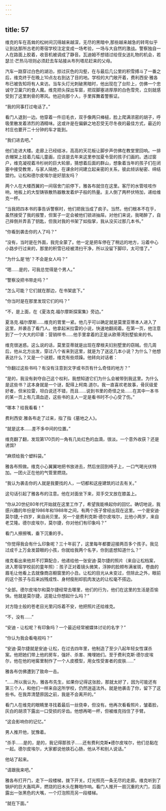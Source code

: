 ```yaml
---
---
---
```

title: 57
---







维克的车在高耸的松树间沉得越来越深，无尽的黑暗中,那些越来越急的转弯似乎让到达那所古老的寄宿学校注定变成一场考验，一场与大自然的激战。警察独自一人在路面上胶着，收音机被调成了静音。瓦迪姆不想错过给侄女送礼物的机会，若瑟兰·芒热马坦则必须赶去车站接从布列塔尼赶来的父母。

汽车一路穿过白色的湖泊，掠过灰色的沟壑，在与最后几公里的积雪搏斗了一番之后，维克终于在晚上10点左右到达了目的地。学校的大门敞开着，费利西安·雅各布已被告知将有人来访。当车头灯光刺破黑暗时，他出现在了台阶上，仿佛一个忠诚守卫巢穴的食人魔。维克把头探出车窗，把双脚塞进厚厚的白色雪壳，立刻就感受到了这里刺骨的寒风。他迎向那个人，手里挥舞着警察证。

“我的同事打过电话了。”

看门人退到一边。他穿着一件旧毛衣，双手像两只棒槌，脸上爬满浓密的胡子，呼吸里散发着浓烈的酒精味。这或许是在偏僻之地忍受无尽冬夜的最佳方式，最近的村庄也要开二十分钟的车才能到。

“我们进去吧。”

他们走进大楼。走廊上已经结冰，高高的天花板让脚步声仿佛在教堂里回响。一排衣帽架上挂着几幅儿童画，应该是去年来这里参加夏令营的孩子们画的。透过窗户，维克凝视着冷杉树的巨大轮廓，猜想着后面的群山，想象着当年的孩子们在闭塞中接受教育，与家人隔绝，在课余时间建立起亲密的关系，彼此倾诉秘密、缔结盟约。让松和德尔皮埃尔是好朋友吗？

两个人在大楼西翼的一间宿舍门前停下，雅各布就住在这里。客厅的水管吱吱作响，地板上的大型铸铁散热器散发着炉子般的热量。主人倒了两杯伏特加，递给维克一杯。

“当我把四本书的事告诉警察时，他们把我当成了疯子。当然，他们根本不在乎，虽然接受了我的报警，但案子一定会被他们锁进抽屉。对他们来说，我喝醉了，自己摔倒并弄丢了钥匙，但我对我的书架了如指掌，我从没买过那几本书。”

“你看到袭击你的人了吗？”

“没有，当时是在外面，我完全蒙了。他一定是把车停在了稍远的地方，沿着中心小路步行过来的，那里的积雪已经被清扫干净，所以没留下脚印，太可惜了。”

“为什么是‘他‘？不会是女人吗？”

“嗯……是的，可我总觉得是个男人。”

“警察没把书带走吗？”

“怎么可能？它们就在那边，在书架底下。”

"你当时是在那里发现它们的吗？”

“不，是上面，在《夏洛克.福尔摩斯探案集》旁边。”

夏洛克.福尔摩斯……维克的胃里一紧。他几乎可以确定就是莫里亚蒂本人进入了这里，并袭击了看门人。他拿起米拉雷的小说，快速地翻阅着。在第一页，他注意到了一个大大的印章：营销样书……他手里拿着的正是从欧蒂湾别墅偷来的书。

维克很迷惑。这么说的话，莫里亚蒂就是出现在摩根夫妇别墅里的窃贼。但几周后，他从北方出发，穿过八个省来到这里，就是为了送这几本小说？为什么？他想表达什么？又是一个谜题，维克有些烦躁。他转向对话者：

“你翻过这些书吗？有没有注意到文字或书页有什么奇怪的地方？”

“是的，我没有剥夺自己这个权利，我想知道它们为什么会被带到我这里。为什么是这些书？这本身就是一个谜，配得上柯南.道尔。我一直喜欢老故事，骨灰级爱好者，但米拉雷，坦白说还不错，而且……说到书里的奇怪之处……在其中一本书的某一页上有几滴血迹，这些书的主人一定是看书时不小心受了伤。”

“哪本？给我看看！”

费利西安.雅各布走了过来，指了指《墓地之人》。

“就是这本……差不多中间的位置。”

维克翻了翻，发现第170页的一角有几处红色的血滴，很淡。一个意外收获？还是诱饵?

“麻烦给我个塑料袋。”

雅各布照做。维克小心翼翼地把书放进去，然后坐回到椅子上，一口气喝光伏特加。一团火正在他的气管里燃烧。

“我认为袭击你的人就是我要找的人，一切都和这座建筑的过去有关。”

这句话引起了雅各布的注意。他在对面坐下来，双手交叉放在膝盖上。

“你从20世纪80年代开始就在这里工作了，希望我能唤起你的回忆。确切地说，我感兴趣的年份是1986年和1988年之间，有两个孩子曾经出现在这里。一个是安迪·莫尔捷,十四岁，来自尚贝里。另一个是费利克斯·德尔皮埃尔，比他小两岁，来自老艾隆。德尔皮埃尔，莫尔捷，你对他们有印象吗？”

看门人擦擦嘴，垂下沉重的手。

“你觉得我会有什么印象呢？三十年前了，这里每年都要迎接两百多个孩子。我见过成千上万金发碧眼的小孩，你就给我两个名字，你到底想知道什么？”

维克看出来他并不打算配合，他递给他一张安迪·莫尔捷的照片（来自让松档案，进入寄宿学校前的童年照）：孩子正对着镜头微笑，浮肿的脸颊布满雀斑，卷曲的眉毛让他看上去就像商店橱窗里的小丑。让松的目光从未变过，但除此之外，眼前的这个孩子与后来凶残成性、身材瘦削却肌肉发达的让松毫不搭边。

“全部。德尔皮埃尔和莫尔捷经常去哪里，他们的行为，他们在这里的生活是否愉快。他就是莫尔捷，这能让你想起什么吗？”

对方隐士般的苍老目光里闪烁着不安，他把照片还给维克。

“不，没有……”

“安迪・让松呢？有印象吗？一个最近经常被媒体讨论的名字？”

“你认为我会看电视吗？”

“安迪·莫尔捷就是安迪·让松，在过去四年里，他制造了至少八起年轻女性谋杀案。他把她们带上他的房车，强奸、杀害、掩埋她们。至于费利克斯·德尔皮埃尔，他在他的地窖里制作了一个人皮模型，用女性受害者的皮肤……”

雅各布仿佛遭到了致命一击。

“……所以我认为，雅各布先生，如果你记得这张脸，那就太好了，因为可能还有第三个人，和他们一样来自这所学校，仍然逍遥法外。就是他袭击了你，留下了这些书。在我弄清楚原因之前，我是不会离开的。”

看门人在维克的眼睛里寻找着最后一丝侥幸，但没有。他再次看看照片，皱着脸，灰白的胡须下露出一口受损的牙齿。他想再喝一杯，但被维克挡住了手臂。

“这会影响你的记忆。”

男人推开他，犹豫着。

“杀手……是的，是的，我记得那孩子……还有费利克斯♦德尔皮埃尔，他们总黏在一起。德尔皮埃尔，大家都说他铁石心肠，他从不和别人说话。”

他站了起来。

“请跟我来吧。”

雅各布打开门，走下一段楼梯，拨下开关。灯光照亮一条无尽的走廊。维克听到了锅炉的巨大轰鸣声，燃烧的旧木头在舞啪作响。看门人推开一扇沉重的大门，后面露出一张黑色的大嘴，一个灯泡照亮另一段楼梯。

“就在下面。”